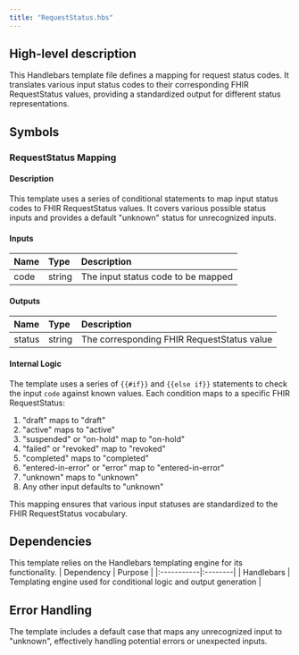 ```yaml
---
title: "RequestStatus.hbs"
---
```


## High-level description
This Handlebars template file defines a mapping for request status codes. It translates various input status codes to their corresponding FHIR RequestStatus values, providing a standardized output for different status representations.

## Symbols

### RequestStatus Mapping
#### Description
This template uses a series of conditional statements to map input status codes to FHIR RequestStatus values. It covers various possible status inputs and provides a default "unknown" status for unrecognized inputs.

#### Inputs
| Name | Type | Description |
|:-----|:-----|:------------|
| code | string | The input status code to be mapped |

#### Outputs
| Name | Type | Description |
|:-----|:-----|:------------|
| status | string | The corresponding FHIR RequestStatus value |

#### Internal Logic
The template uses a series of `{{#if}}` and `{{else if}}` statements to check the input `code` against known values. Each condition maps to a specific FHIR RequestStatus:

1. "draft" maps to "draft"
2. "active" maps to "active"
3. "suspended" or "on-hold" map to "on-hold"
4. "failed" or "revoked" map to "revoked"
5. "completed" maps to "completed"
6. "entered-in-error" or "error" map to "entered-in-error"
7. "unknown" maps to "unknown"
8. Any other input defaults to "unknown"

This mapping ensures that various input statuses are standardized to the FHIR RequestStatus vocabulary.

## Dependencies
This template relies on the Handlebars templating engine for its functionality.
| Dependency | Purpose |
|:-----------|:--------|
| Handlebars | Templating engine used for conditional logic and output generation |

## Error Handling
The template includes a default case that maps any unrecognized input to "unknown", effectively handling potential errors or unexpected inputs.